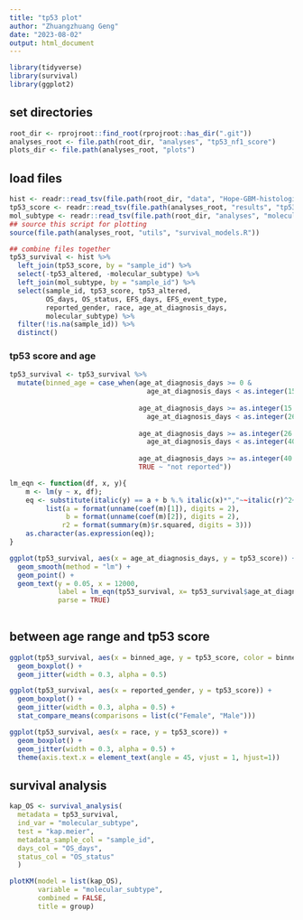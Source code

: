 ```yaml
---
title: "tp53 plot"
author: "Zhuangzhuang Geng"
date: "2023-08-02"
output: html_document
---
```


```r
library(tidyverse)
library(survival)
library(ggplot2)
```

## set directories

```r
root_dir <- rprojroot::find_root(rprojroot::has_dir(".git"))
analyses_root <- file.path(root_dir, "analyses", "tp53_nf1_score")
plots_dir <- file.path(analyses_root, "plots")

```

## load files

```r
hist <- readr::read_tsv(file.path(root_dir, "data", "Hope-GBM-histologies-base.tsv"))
tp53_score <- readr::read_tsv(file.path(analyses_root, "results", "tp53_altered_status.tsv"))
mol_subtype <- readr::read_tsv(file.path(root_dir, "analyses", "molecular-subtyping-HGG", "results", "Hope_subtype.tsv"))
## source this script for plotting
source(file.path(analyses_root, "utils", "survival_models.R"))

## combine files together
tp53_survival <- hist %>%
  left_join(tp53_score, by = "sample_id") %>%
  select(-tp53_altered, -molecular_subtype) %>%
  left_join(mol_subtype, by = "sample_id") %>% 
  select(sample_id, tp53_score, tp53_altered, 
         OS_days, OS_status, EFS_days, EFS_event_type, 
         reported_gender, race, age_at_diagnosis_days, 
         molecular_subtype) %>% 
  filter(!is.na(sample_id)) %>%
  distinct()


```
### tp53 score and age

```r
tp53_survival <- tp53_survival %>%
  mutate(binned_age = case_when(age_at_diagnosis_days >= 0 & 
                                  age_at_diagnosis_days < as.integer(15 * 365.25) ~ "0-15", 
                                
                                age_at_diagnosis_days >= as.integer(15 * 365.25) & 
                                  age_at_diagnosis_days < as.integer(26 * 365.25) ~ "15-26", 
                                
                                age_at_diagnosis_days >= as.integer(26 * 365.25) & 
                                  age_at_diagnosis_days < as.integer(40 * 365.25) ~ "26-40",
                                
                                age_at_diagnosis_days >= as.integer(40 * 365.25)  ~ ">40", 
                                TRUE ~ "not reported"))

```

```r
lm_eqn <- function(df, x, y){
    m <- lm(y ~ x, df);
    eq <- substitute(italic(y) == a + b %.% italic(x)*","~~italic(r)^2~"="~r2, 
         list(a = format(unname(coef(m)[1]), digits = 2),
              b = format(unname(coef(m)[2]), digits = 2),
             r2 = format(summary(m)$r.squared, digits = 3)))
    as.character(as.expression(eq));
}

ggplot(tp53_survival, aes(x = age_at_diagnosis_days, y = tp53_score)) + 
  geom_smooth(method = "lm") + 
  geom_point() + 
  geom_text(y = 0.05, x = 12000, 
            label = lm_eqn(tp53_survival, x= tp53_survival$age_at_diagnosis_days, y = tp53_survival$tp53_score), 
            parse = TRUE)
  


```

## between age range and tp53 score 

```r
ggplot(tp53_survival, aes(x = binned_age, y = tp53_score, color = binned_age)) + 
  geom_boxplot() +
  geom_jitter(width = 0.3, alpha = 0.5) 

```


```r
ggplot(tp53_survival, aes(x = reported_gender, y = tp53_score)) + 
  geom_boxplot() +
  geom_jitter(width = 0.3, alpha = 0.5) + 
  stat_compare_means(comparisons = list(c("Female", "Male")))

```


```r
ggplot(tp53_survival, aes(x = race, y = tp53_score)) + 
  geom_boxplot() +
  geom_jitter(width = 0.3, alpha = 0.5) + 
  theme(axis.text.x = element_text(angle = 45, vjust = 1, hjust=1))


```

## survival analysis

```r

kap_OS <- survival_analysis(
  metadata = tp53_survival, 
  ind_var = "molecular_subtype",
  test = "kap.meier",
  metadata_sample_col = "sample_id",
  days_col = "OS_days",
  status_col = "OS_status"
  )

plotKM(model = list(kap_OS), 
       variable = "molecular_subtype", 
       combined = FALSE, 
       title = group)

```